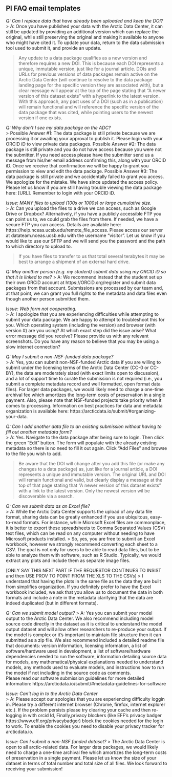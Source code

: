 ## PI FAQ email templates

*Q: Can I replace data that have already been uploaded and keep the DOI?*  
> A: Once you have published your data with the Arctic Data Center, it can still be updated by providing an additional version which can replace the original, while still preserving the original and making it available to anyone who might have cited it. To update your data, return to the data submission tool used to submit it, and provide an update.

> Any update to a data package qualifies as a new version and therefore requires a new DOI. This is because each DOI represents a unique, immutable version, just like for a journal article. DOIs and URLs for previous versions of data packages remain active on the Arctic Data Center (will continue to resolve to the data package landing page for the specific version they are associated with), but a clear message will appear at the top of the page stating that “A newer version of this dataset exists” with a hyperlink to the latest version. With this approach, any past uses of a DOI (such as in a publication) will remain functional and will reference the specific version of the data package that was cited, while pointing users to the newest version if one exists.

*Q: Why don't I see my data package on the ADC?*   
> Possible Answer #1: The data package is still private because we are processing it or awaiting your approval to publish it. Please login with your ORCID iD to view private data packages.
Possible Answer #2: The data package is still private and you do not have access because you were not the submitter. If you need access please have the submitter send us a message from his/her email address confirming this, along with your ORCID iD. Once we receive that confirmation we will be happy to grant you permission to view and edit the data package.
Possible Answer #3: The data package is still private and we accidentally failed to grant you access. We apologize for the mistake. We have since updated the access policy. Please let us know if you are still having trouble viewing the data package here: [URL]. Remember to login with your ORCID iD.

*Issue: MANY files to upload (100s or 1000s) or large cumulative size.*  
> A: Can you upload the files to a drive we can access, such as Google Drive or Dropbox? Alternatively, if you have a publicly accessible FTP you can point us to, we could grab the files from there. If needed, we have a secure FTP you can access. Details are available here: https://help.nceas.ucsb.edu/remote_file_access. Please access our server at datateam.nceas.ucsb.edu with the username "visitor". Let us know if you would like to use our SFTP and we will send you the password and the path to which directory to upload to.

> If you have files to transfer to us that total several terabytes it may be best to arrange a shipment of an external hard drive.

*Q: May another person (e.g. my student) submit data using my ORCID iD so that it is linked to me?*
> A: We recommend instead that the student set up their own ORCiD account at https://ORCiD.org/register and submit data packages from that account. Submissions are processed by our team and, at that point, we can grant you full rights to the metadata and data files even though another person submitted them.

*Issue: Web form not cooperating.*  
> A: I apologize that you are experiencing difficulties while attempting to submit your data package. We are happy to attempt to troubleshoot this for you. Which operating system (including the version) and browser (with version #) are you using? At which exact step did the issue arise? What error message did you receive? Please provide us with any relevant screenshots. Do you have any reason to believe that you may be using a slow internet connection?

*Q: May I submit a non-NSF-funded data package?*  
> A: Yes, you can submit non-NSF-funded Arctic data if you are willing to submit under the licensing terms of the Arctic Data Center (CC-0 or CC-BY), the data are moderately sized (with exact limits open to discussion), and a lot of support time to curate the submission is not required (i.e., you submit a complete metadata record and well formatted, open format data files).
For larger data packages, we would likely need to charge a one-time archival fee which amortizes the long-term costs of preservation in a single payment. Also, please note that NSF-funded projects take priority when it comes to processing. Information on best practices for data and metadata organization is available here: https://arcticdata.io/submit/#organizing-your-data.

*Q: Can I add another data file to an existing submission without having to fill out another metadata form?*  
> A: Yes. Navigate to the data package after being sure to login. Then click the green "Edit" button. The form will populate with the already existing metadata so there is no need to fill it out again. Click "Add Files" and browse to the file you wish to add.

> Be aware that the DOI will change after you add this file (or make any changes to a data package) as, just like for a journal article, a DOI represents a unique and immutable version. The original URL and DOI will remain functional and valid, but clearly display a message at the top of that page stating that "A newer version of this dataset exists" with a link to the latest version. Only the newest version wil be discoverable via a search.

*Q: Can we submit data as an Excel file?*   
> A: While the Arctic Data Center supports the upload of any data file format, sharing data can be greatly enhanced if you use ubiquitous, easy-to-read formats. For instance, while Microsoft Excel files are commonplace, it is better to export these spreadsheets to Comma Separated Values (CSV) text files, which can be read on any computer without needing to have Microsoft products installed. 
> So, yes, you are free to submit an Excel workbook, however we strongly recommend converting each sheet to a CSV. The goal is not only for users to be able to read data files, but to be able to analyze them with software, such as R Studio. Typically, we would extract any plots and include them as separate image files.

[ONLY SAY THIS NEXT PART IF THE REQUESTOR CONTINUES TO INSIST and then USE PROV TO POINT FROM THE XLS TO THE CSVs]
> I understand that having the plots in the same file as the data they are built from simplifies organization. If you definitely prefer to have the Excel workbook included, we ask that you allow us to document the data in both formats and include a note in the metadata clarifying that the data are indeed duplicated (but in different formats).

*Q: Can we submit model output?*
> A: Yes you can submit your model output to the Arctic Data Center.  We also recommend including model source code directly in the dataset as it is critical to understand the model output dataset and will allow other researchers to re-produce your output.  If the model is complex or it's important to maintain file structure then it can submitted as a zip file.  We also recommend included a detailed readme file that documents: version information, licensing information, a list of software/hardware used in development, a list of software/hardware dependencies needed to run the software, information detailing source data for models, any mathematical/physical explanations needed to understand models, any methods used to evaluate models, and instructions how to run the model if not including in the source code as comments.  
Please read our software submission guidelines for more detailed information: https://arcticdata.io/submit/#metadata-guidelines-for-software

*Issue: Can't log in to the Arctic Data Center*   
> A: Please accept our apologies that you are experiencing difficulty loggin in.  Please try a different internet browser (Chrome, firefox, internet explorer etc.).  If the problem persists please try clearing your cache and then re-logging in with orcid Id, Finally,privacy blockers (like EFF's privacy badger https://www.eff.org/privacybadger) block the cookies needed for the login to work. To enable the cookies you need to disable your privacy tracker for arcticdata.io.

*Issue: Can I submit a non-NSF funded dataset?*
> The Arctic Data Center is open to all arctic-related data.  For larger data packages, we would likely need to charge a one-time archival fee which amortizes the long-term costs of preservation in a single payment.  Please let us know the size of your dataset in terms of total number and total size of all files.  We look forward to receiving your submission!
